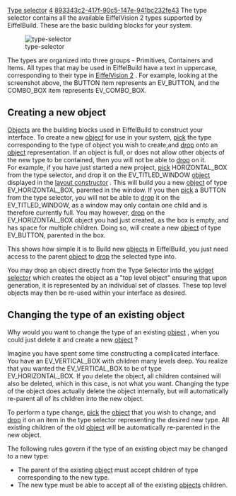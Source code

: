 [[Property:title|Type selector]]
[[Property:weight|4]]
[[Property:uuid|893343c2-417f-90c5-147e-941bc232fe43]]
The type selector contains all the available EiffelVision 2 types supported by EiffelBuild. These are the basic building blocks for your system.

[[Image:type-selector]]  

The types are organized into three groups - Primitives, Containers and Items. All types that may be used in EiffelBuild have a text in uppercase, corresponding to their type in [[EiffelVision Introduction|EiffelVision 2]] . For example, looking at the screenshot above, the <eiffel>BUTTON</eiffel> item represents an <eiffel>EV_BUTTON</eiffel>, and the <eiffel>COMBO_BOX</eiffel> item represents <eiffel>EV_COMBO_BOX</eiffel>. 

{{note|The types available in the type selector are fixed, and cannot be modified. Almost all [[EiffelVision Introduction|EiffelVision 2]]  components are available. }}

==Creating a new object==
[[EiffelBuild Notation|Objects]]  are the building blocks used in EiffelBuild to construct your interface. To create a new [[EiffelBuild Notation|object]]  for use in your system, [[EiffelBuild Notation|pick]]  the type corresponding to the type of object you wish to create,and [[EiffelBuild Notation|drop]]  onto an [[EiffelBuild Notation|object]]  representation. If an object is full, or does not allow other objects of the new type to be contained, then you will not be able to [[EiffelBuild Notation|drop]]  on it. <br/>

For example, if you have just started a new project, [[EiffelBuild Notation|pick]]  HORIZONTAL_BOX from the type selector, and drop it on the <eiffel>EV_TITLED_WINDOW</eiffel> [[EiffelBuild Notation|object]]  displayed in the [[Layout constructor| layout constructor]] . This will build you a new [[EiffelBuild Notation|object]]  of type <eiffel>EV_HORIZONTAL_BOX</eiffel>, parented in the window. If you then [[EiffelBuild Notation|pick]]  a BUTTON from the type selector, you will not be able to [[EiffelBuild Notation|drop]]  it on the <eiffel>EV_TITLED_WINDOW</eiffel>, as a window may only contain one child and is therefore currently full. You may however, [[EiffelBuild Notation|drop]]  on the <eiffel>EV_HORIZONTAL_BOX</eiffel> object you had just created, as the box is empty, and has space for multiple children. Doing so, will create a new [[EiffelBuild Notation|object]] of type <eiffel>EV_BUTTON</eiffel>, parented in the box. 

This shows how simple it is to Build new [[EiffelBuild Notation|objects]]  in EiffelBuild, you just need access to the parent [[EiffelBuild Notation|object]]  to [[EiffelBuild Notation|drop]]  the selected type into. 

You may drop an object directly from the Type Selector into the [[Widget selector|widget selector]]  which creates the object as a "top level object" ensuring that upon generation, it is represented by an individual set of classes. These top level objects may then be re-used within your interface as desired. 

{{note|To understand the types accepted, and the capacity of objects, you should consult the [[EiffelVision Introduction|EiffelVision 2]]  library reference. }}

==Changing the type of an existing object==

Why would you want to change the type of an existing [[EiffelBuild Notation|object]] , when you could just delete it and create a new [[EiffelBuild Notation|object]] ? 

Imagine you have spent some time constructing a complicated interface. You have an EV_VERTICAL_BOX with children many levels deep. You realize that you wanted the <eiffel>EV_VERTICAL_BOX</eiffel> to be of type <eiffel>EV_HORIZONTAL_BOX</eiffel>. If you delete the object, all children contained will also be deleted, which in this case, is not what you want. Changing the type of the object does actually delete the object internally, but will automatically re-parent all of its children into the new object.

To perform a type change, [[EiffelBuild Notation|pick]]  the [[EiffelBuild Notation|object]]  that you wish to change, and [[EiffelBuild Notation|drop]]  it on an item in the type selector representing the desired new type. All existing children of the old [[EiffelBuild Notation|object]]  will be automatically re-parented in the new object. 

The following rules govern if the type of an existing object may be changed to a new type:
* The parent of the existing [[EiffelBuild Notation|object]]  must accept children of type corresponding to the new type. 
* The new type must be able to accept all of the existing [[EiffelBuild Notation|objects]]  children. 

{{seealso|<br/>
[[Layout constructor|Layout constructor]]  <br/>
}}




